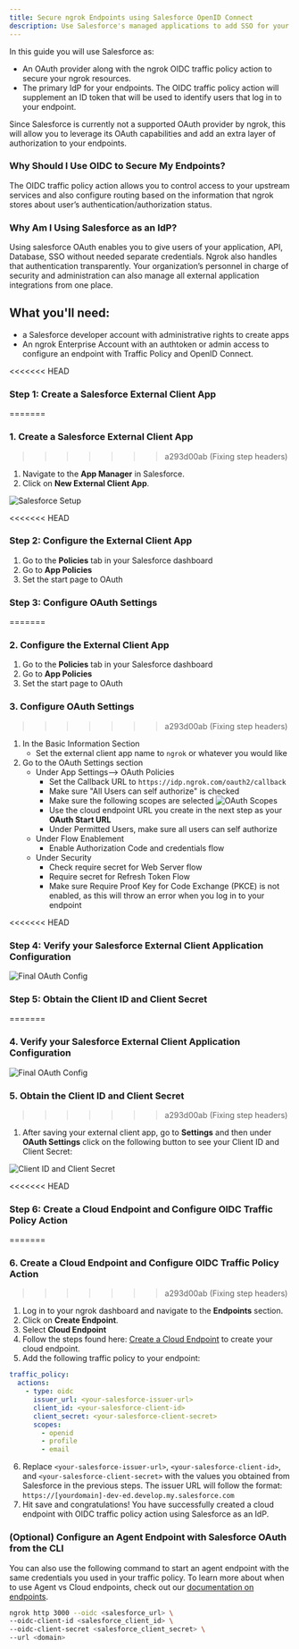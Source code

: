 ```yaml
---
title: Secure ngrok Endpoints using Salesforce OpenID Connect
description: Use Salesforce's managed applications to add SSO for your ngrok resources
---
```


In this guide you will use Salesforce as:

- An OAuth provider along with the ngrok OIDC traffic policy action to secure your ngrok resources.
- The primary IdP for your endpoints. The OIDC traffic policy action will supplement an ID token that will be used to identify users that log in to your endpoint.

Since Salesforce is currently not a supported OAuth provider by ngrok, this will allow you to leverage its OAuth capabilities and add an extra layer of authorization to your endpoints.

### Why Should I Use OIDC to Secure My Endpoints?

The OIDC traffic policy action allows you to control access to your upstream services and also configure routing based on the information that ngrok stores about user’s authentication/authorization status.

### Why Am I Using Salesforce as an IdP?

Using salesforce OAuth enables you to give users of your application, API, Database, SSO without needed separate credentials. Ngrok also handles that authentication transparently. Your organization’s personnel in charge of security and administration can also manage all external application integrations from one place.

## What you'll need:

- a Salesforce developer account with administrative rights to create apps
- An ngrok Enterprise Account with an authtoken or admin access to configure an endpoint with Traffic Policy and OpenID Connect.

<<<<<<< HEAD
### Step 1: Create a Salesforce External Client App

=======

### 1. Create a Salesforce External Client App
>>>>>>> a293d00ab (Fixing step headers)
1. Navigate to the **App Manager** in Salesforce.
2. Click on **New External Client App**.

![Salesforce Setup](img/external_client_create.png)

<<<<<<< HEAD
### Step 2: Configure the External Client App

1. Go to the **Policies** tab in your Salesforce dashboard
2. Go to **App Policies**
3. Set the start page to OAuth

### Step 3: Configure OAuth Settings

=======
### 2. Configure the External Client App
1. Go to the **Policies** tab in your Salesforce dashboard 
2. Go to **App Policies**
3. Set the start page to OAuth

### 3. Configure OAuth Settings 
>>>>>>> a293d00ab (Fixing step headers)
1. In the Basic Information Section
   - Set the external client app name to `ngrok` or whatever you would like
2. Go to the OAuth Settings section
   - Under App Settings--> OAuth Policies
     - Set the Callback URL to `https://idp.ngrok.com/oauth2/callback`
     - Make sure "All Users can self authorize" is checked
     - Make sure the following scopes are selected
       ![OAuth Scopes](img/oauthscopes.png)
     - Use the cloud endpoint URL you create in the next step as your **OAuth Start URL**
     - Under Permitted Users, make sure all users can self authorize
   - Under Flow Enablement
     - Enable Authorization Code and credentials flow
   - Under Security
     - Check require secret for Web Server flow
     - Require secret for Refresh Token Flow
     - Make sure Require Proof Key for Code Exchange (PKCE) is not enabled, as this will throw an error when you log in to your endpoint

<<<<<<< HEAD
### Step 4: Verify your Salesforce External Client Application Configuration

![Final OAuth Config](img/oauthconfig.png)

### Step 5: Obtain the Client ID and Client Secret

=======
### 4. Verify your Salesforce External Client Application Configuration
![Final OAuth Config](img/oauthconfig.png)

### 5. Obtain the Client ID and Client Secret
>>>>>>> a293d00ab (Fixing step headers)
1. After saving your external client app, go to **Settings** and then under **OAuth Settings** click on the following button to see your Client ID and Client Secret:

![Client ID and Client Secret](img/keyandsecret.png)

<<<<<<< HEAD
### Step 6: Create a Cloud Endpoint and Configure OIDC Traffic Policy Action
=======
### 6. Create a Cloud Endpoint and Configure OIDC Traffic Policy Action 
>>>>>>> a293d00ab (Fixing step headers)

1. Log in to your ngrok dashboard and navigate to the **Endpoints** section.
2. Click on **Create Endpoint**.
3. Select **Cloud Endpoint**
4. Follow the steps found here:
   [Create a Cloud Endpoint](https://ngrok.com/docs/universal-gateway/cloud-endpoints/quickstart/#dashboard) to create your cloud endpoint.
5. Add the following traffic policy to your endpoint:

```yaml
traffic_policy:
  actions:
    - type: oidc
      issuer_url: <your-salesforce-issuer-url>
      client_id: <your-salesforce-client-id>
      client_secret: <your-salesforce-client-secret>
      scopes:
        - openid
        - profile
        - email
```

6. Replace `<your-salesforce-issuer-url>`, `<your-salesforce-client-id>`, and `<your-salesforce-client-secret>` with the values you obtained from Salesforce in the previous steps. The issuer URL will follow the format: `https://[yourdomain]-dev-ed.develop.my.salesforce.com`
7. Hit save and congratulations! You have successfully created a cloud endpoint with OIDC traffic policy action using Salesforce as an IdP.

### (Optional) Configure an Agent Endpoint with Salesforce OAuth from the CLI

You can also use the following command to start an agent endpoint with the same credentials you used in your traffic policy. To learn more about when
to use Agent vs Cloud endpoints, check out our [documentation on endpoints](https://ngrok.com/docs/universal-gateway/endpoints/).

```bash
ngrok http 3000 --oidc <salesforce_url> \
--oidc-client-id <salesforce_client_id> \
--oidc-client-secret <salesforce_client_secret> \
--url <domain>
```
